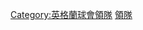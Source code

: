 {{DEFAULTSORT:Oldham Athletic A.F.C.}}
[[Category:英格蘭球會領隊|Category:英格蘭球會領隊]]
[[Category:奧爾德姆足球俱樂部|領隊]]